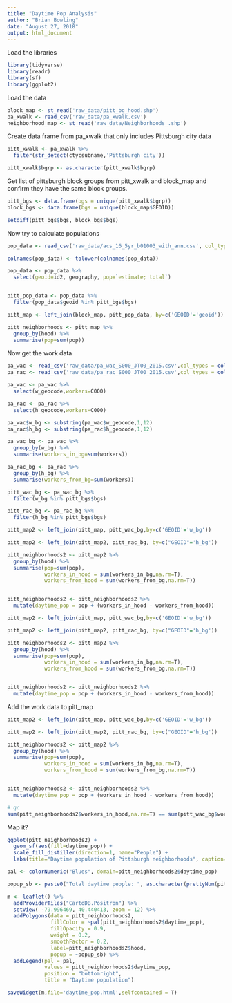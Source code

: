 ```yaml
---
title: "Daytime Pop Analysis"
author: "Brian Bowling"
date: "August 27, 2018"
output: html_document
---
```


Load the libraries

```r
library(tidyverse)
library(readr)
library(sf)
library(ggplot2)


```

Load the data

```r

block_map <- st_read('raw_data/pitt_bg_hood.shp')
pa_xwalk <- read_csv('raw_data/pa_xwalk.csv')
neighborhood_map <- st_read('raw_data/Neighborhoods_.shp')


```

Create data frame from pa_xwalk that only includes Pittsburgh city data

```r

pitt_xwalk <- pa_xwalk %>%
  filter(str_detect(ctycsubname,'Pittsburgh city'))

pitt_xwalk$bgrp <- as.character(pitt_xwalk$bgrp)

```

Get list of pittsburgh block groups from pitt_xwalk and block_map and confirm they have the same block groups.

```r

pitt_bgs <- data.frame(bgs = unique(pitt_xwalk$bgrp))
block_bgs <- data.frame(bgs = unique(block_map$GEOID))

setdiff(pitt_bgs$bgs, block_bgs$bgs)

```

Now try to calculate populations

```r

pop_data <- read_csv('raw_data/acs_16_5yr_b01003_with_ann.csv', col_types = 'cccii', skip=1)

colnames(pop_data) <- tolower(colnames(pop_data))

pop_data <- pop_data %>%
  select(geoid=id2, geography, pop=`estimate; total`)


pitt_pop_data <- pop_data %>%
  filter(pop_data$geoid %in% pitt_bgs$bgs)

pitt_map <- left_join(block_map, pitt_pop_data, by=c('GEOID'='geoid'))

pitt_neighborhoods <- pitt_map %>%
  group_by(hood) %>%
  summarise(pop=sum(pop))


```

Now get the work data

```r


pa_wac <- read_csv('raw_data/pa_wac_S000_JT00_2015.csv',col_types = cols(w_geocode='c'))
pa_rac <- read_csv('raw_data/pa_rac_S000_JT00_2015.csv',col_types = cols(h_geocode='c'))

pa_wac <- pa_wac %>%
  select(w_geocode,workers=C000)

pa_rac <- pa_rac %>%
  select(h_geocode,workers=C000)

pa_wac$w_bg <- substring(pa_wac$w_geocode,1,12)
pa_rac$h_bg <- substring(pa_rac$h_geocode,1,12)

pa_wac_bg <- pa_wac %>%
  group_by(w_bg) %>%
  summarise(workers_in_bg=sum(workers))

pa_rac_bg <- pa_rac %>%
  group_by(h_bg) %>%
  summarise(workers_from_bg=sum(workers))

pitt_wac_bg <- pa_wac_bg %>%
  filter(w_bg %in% pitt_bgs$bgs)

pitt_rac_bg <- pa_rac_bg %>%
  filter(h_bg %in% pitt_bgs$bgs)

pitt_map2 <- left_join(pitt_map, pitt_wac_bg,by=c('GEOID'='w_bg'))

pitt_map2 <- left_join(pitt_map2, pitt_rac_bg, by=c("GEOID"='h_bg'))

pitt_neighborhoods2 <- pitt_map2 %>%
  group_by(hood) %>%
  summarise(pop=sum(pop),
            workers_in_hood = sum(workers_in_bg,na.rm=T),
            workers_from_hood = sum(workers_from_bg,na.rm=T))


pitt_neighborhoods2 <- pitt_neighborhoods2 %>%
  mutate(daytime_pop = pop + (workers_in_hood - workers_from_hood))

pitt_map2 <- left_join(pitt_map, pitt_wac_bg,by=c('GEOID'='w_bg'))

pitt_map2 <- left_join(pitt_map2, pitt_rac_bg, by=c("GEOID"='h_bg'))

pitt_neighborhoods2 <- pitt_map2 %>%
  group_by(hood) %>%
  summarise(pop=sum(pop),
            workers_in_hood = sum(workers_in_bg,na.rm=T),
            workers_from_hood = sum(workers_from_bg,na.rm=T))


pitt_neighborhoods2 <- pitt_neighborhoods2 %>%
  mutate(daytime_pop = pop + (workers_in_hood - workers_from_hood))

```
Add the work data to pitt_map

```r

pitt_map2 <- left_join(pitt_map, pitt_wac_bg,by=c('GEOID'='w_bg'))

pitt_map2 <- left_join(pitt_map2, pitt_rac_bg, by=c("GEOID"='h_bg'))

pitt_neighborhoods2 <- pitt_map2 %>%
  group_by(hood) %>%
  summarise(pop=sum(pop),
            workers_in_hood = sum(workers_in_bg,na.rm=T),
            workers_from_hood = sum(workers_from_bg,na.rm=T))


pitt_neighborhoods2 <- pitt_neighborhoods2 %>%
  mutate(daytime_pop = pop + (workers_in_hood - workers_from_hood))

# qc
sum(pitt_neighborhoods2$workers_in_hood,na.rm=T) == sum(pitt_wac_bg$workers_in_bg)

```
Map it?

```r

ggplot(pitt_neighborhoods2) +
  geom_sf(aes(fill=daytime_pop)) +
  scale_fill_distiller(direction=1, name="People") +
  labs(title="Daytime population of Pittsburgh neighborhoods", caption="Data source: US Census")


```

```r

pal <- colorNumeric("Blues", domain=pitt_neighborhoods2$daytime_pop)

popup_sb <- paste0("Total daytime people: ", as.character(prettyNum(pitt_neighborhoods2$daytime_pop,big.mark=',')))

m <- leaflet() %>%
  addProviderTiles("CartoDB.Positron") %>%
  setView( -79.996469, 40.440413, zoom = 12) %>% 
  addPolygons(data = pitt_neighborhoods2, 
              fillColor = ~pal(pitt_neighborhoods2$daytime_pop), 
              fillOpacity = 0.9, 
              weight = 0.2, 
              smoothFactor = 0.2,
              label=pitt_neighborhoods2$hood,
              popup = ~popup_sb) %>%
  addLegend(pal = pal, 
            values = pitt_neighborhoods2$daytime_pop, 
            position = "bottomright", 
            title = "Daytime population")


```

```r
saveWidget(m,file='daytime_pop.html',selfcontained = T)
```

